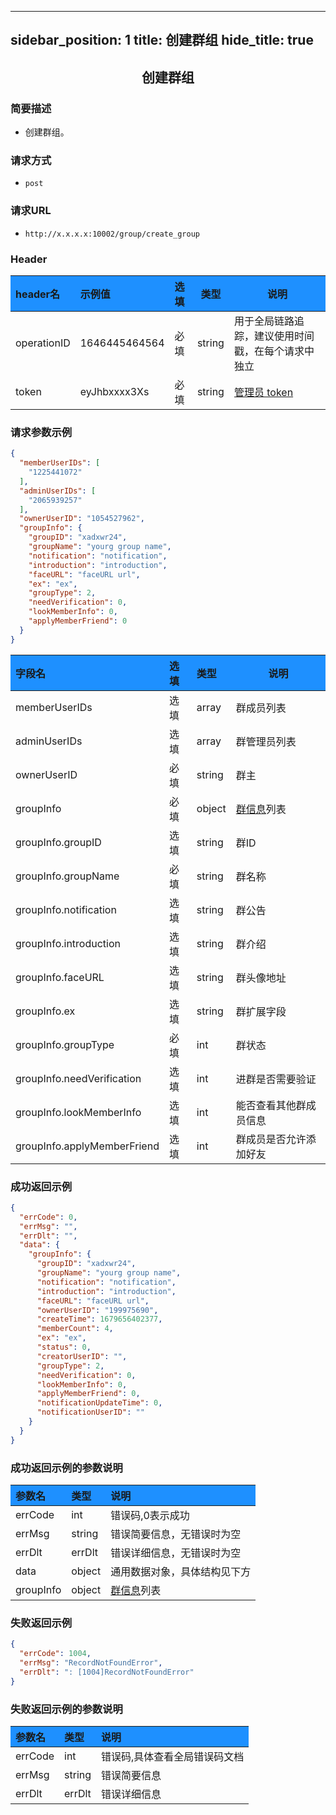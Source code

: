 <!-- 使用表格样式 -->
<style>
th {
    background-color: #1E90FF; /* 设置表头背景颜色 */
}
.highlight {
    background-color: black;
    color: white;
    font-family: Consolas, Monaco, 'Andale Mono', 'Ubuntu Mono', monospace;
}
</style>

---
sidebar_position: 1
title: 创建群组
hide_title: true
---

<center>

## 创建群组

</center>

### 简要描述
- 创建群组。
### 请求方式
- `post` 
### 请求URL
- `http://x.x.x.x:10002/group/create_group` 


### Header
|header名|示例值|选填|类型|说明|
|:----    |:-------    |:--- |---|------      |
|operationID|1646445464564|必填|string|用于全局链路追踪，建议使用时间戳，在每个请求中独立|
|token|eyJhbxxxx3Xs|必填|string|[管理员 token](docs/restapi/apis/authenticationManagement/getToken.mdx)|


### 请求参数示例


```json
{
  "memberUserIDs": [
    "1225441072"
  ],
  "adminUserIDs": [
    "2065939257"
  ],
  "ownerUserID": "1054527962",
  "groupInfo": {
    "groupID": "xadxwr24",
    "groupName": "yourg group name",
    "notification": "notification",
    "introduction": "introduction",
    "faceURL": "faceURL url",
    "ex": "ex",
    "groupType": 2,
    "needVerification": 0,
    "lookMemberInfo": 0,
    "applyMemberFriend": 0
  }
}
```
|字段名|选填|类型|说明|
|:----    |:-------    |:--- |---|
|memberUserIDs|选填|array|群成员列表|
|adminUserIDs|选填|array|群管理员列表|
|ownerUserID|必填|string|群主|
|groupInfo|必填|object|[群信息](docs/restapi/commonFields.mdx#groupinfo)列表|
|groupInfo.groupID|选填|string|群ID|
|groupInfo.groupName|必填|string|群名称|
|groupInfo.notification|选填|string|群公告|
|groupInfo.introduction|选填|string|群介绍|
|groupInfo.faceURL|选填|string|群头像地址|
|groupInfo.ex|选填|string|群扩展字段|
|groupInfo.groupType|必填|int|群状态|
|groupInfo.needVerification|选填|int|进群是否需要验证|
|groupInfo.lookMemberInfo|选填|int|能否查看其他群成员信息|
|groupInfo.applyMemberFriend|选填|int|群成员是否允许添加好友|
### 成功返回示例


```json
{
  "errCode": 0,
  "errMsg": "",
  "errDlt": "",
  "data": {
    "groupInfo": {
      "groupID": "xadxwr24",
      "groupName": "yourg group name",
      "notification": "notification",
      "introduction": "introduction",
      "faceURL": "faceURL url",
      "ownerUserID": "199975690",
      "createTime": 1679656402377,
      "memberCount": 4,
      "ex": "ex",
      "status": 0,
      "creatorUserID": "",
      "groupType": 2,
      "needVerification": 0,
      "lookMemberInfo": 0,
      "applyMemberFriend": 0,
      "notificationUpdateTime": 0,
      "notificationUserID": ""
    }
  }
}
```
### 成功返回示例的参数说明


|参数名|类型|说明|
|:----    |:-------    |:--- |
|errCode|int|错误码,0表示成功|
|errMsg|string|错误简要信息，无错误时为空|
|errDlt|errDlt|错误详细信息，无错误时为空|
|data|object|通用数据对象，具体结构见下方|
|groupInfo|object|[群信息](docs/restapi/commonFields.mdx#groupinfo)列表|
### 失败返回示例


```json
{
  "errCode": 1004,
  "errMsg": "RecordNotFoundError",
  "errDlt": ": [1004]RecordNotFoundError"
}
```
### 失败返回示例的参数说明


|参数名|类型|说明|
|:----    |:-------    |:--- |
|errCode|int|错误码,具体查看全局错误码文档|
|errMsg|string|错误简要信息|
|errDlt|errDlt|错误详细信息|

